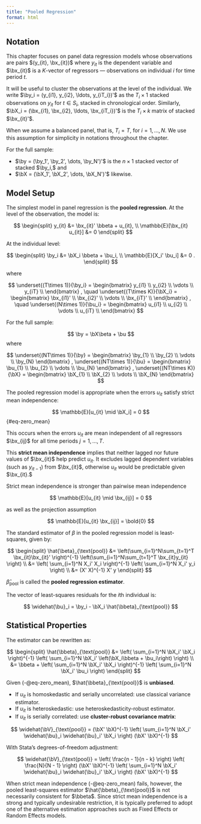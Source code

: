 ```yaml
---
title: "Pooled Regression"
format: html
---
```



## Notation

This chapter focuses on panel data regression models whose observations are pairs $(y_{it}, \bx_{it})$ where $y_{it}$ is the dependent variable and $\bx_{it}$ is a $K$-vector of regressors — observations on individual $i$ for time period $t$.

It will be useful to cluster the observations at the level of the individual. We write $\by_i = (y_{i1}, y_{i2}, \ldots, y_{iT_i})'$ as the $T_i \times 1$ stacked observations on $y_{it}$ for $t \in S_i$, stacked in chronological order. Similarly, $\bX_i = (\bx_{i1}, \bx_{i2}, \ldots, \bx_{iT_i})'$ is the $T_i \times k$ matrix of stacked $\bx_{it}'$.

When we assume a balanced panel, that is, $T_i = T,$ for $i=1,\ldots,N.$ We use this assumption for simplicity in notations throughout the chapter.

For the full sample:

- $\by = (\by_1', \by_2', \dots, \by_N')'$ is the $n \times 1$ stacked vector of stacked $\by_i,$ and
- $\bX = (\bX_1', \bX_2', \dots, \bX_N')'$ likewise.



## Model Setup

The simplest model in panel regression is the **pooled regression**. At the level of the observation, the model is:

$$
\begin{split}
y_{it} &= \bx_{it}' \bbeta + u_{it}, \\
\mathbb{E}[\bx_{it} u_{it}] &= 0
\end{split}
$$

At the individual level:

$$
\begin{split}
\by_i &= \bX_i \bbeta + \bu_i, \\ 
\mathbb{E}[X_i' \bu_i] &= 0 .
\end{split}
$$

where

$$
\underset{(T\times 1)}{\by_i} = \begin{bmatrix}
y_{i1}  \\
y_{i2}  \\
\vdots \\
y_{iT}  \\
\end{bmatrix} , \quad
\underset{(T\times K)}{\bX_i} = \begin{bmatrix}
\bx_{i1}'  \\
\bx_{i2}'  \\
\vdots \\
\bx_{iT}'  \\
\end{bmatrix} , \quad
\underset{(N\times 1)}{\bu_i} = \begin{bmatrix}
u_{i1}  \\
u_{i2}  \\
\vdots \\
u_{iT}  \\
\end{bmatrix}
$$

For the full sample:

$$
\by = \bX\beta + \bu
$$
where

$$
\underset{(NT\times 1)}{\by} = \begin{bmatrix}
\by_{1}  \\
\by_{2}  \\
\vdots \\
\by_{N}  
\end{bmatrix} ,
\underset{(NT\times 1)}{\bu} = \begin{bmatrix}
\bu_{1}  \\
\bu_{2}  \\
\vdots \\
\bu_{N}  
\end{bmatrix} ,
\underset{(NT\times K)}{\bX} = \begin{bmatrix}
\bX_{1}  \\
\bX_{2}  \\
\vdots \\
\bX_{N}  
\end{bmatrix} 
$$

The pooled regression model is appropriate when the errors $u_{it}$ satisfy strict mean independence:

$$
\mathbb{E}[u_{it} \mid \bX_i] = 0
$${#eq-zero_mean}


This occurs when the errors $u_{it}$ are mean independent of all regressors $\bx_{ij}$ for all time periods $j=1,\ldots,T.$

This **strict mean independence** implies that neither lagged nor future values of $\bx_{it}$ help predict $u_{it}$. It excludes lagged dependent variables (such as $y_{it-1}$) from $\bx_{it}$, otherwise $u_{it}$ would be predictable given $\bx_{it}.$

Strict mean independence is stronger than pairwise mean independence 

$$
\mathbb{E}[u_{it} \mid \bx_{ij}] = 0
$$

as well as the projection assumption

$$
\mathbb{E}[u_{it} \bx_{ij}] = \bold{0}
$$


The standard estimator of $\beta$ in the pooled regression model is least-squares, given by:

$$
\begin{split}
\hat{\beta}_{\text{pool}} 
&= \left(\sum_{i=1}^N\sum_{t=1}^T \bx_{it}\bx_{it}' \right)^{-1} \left(\sum_{i=1}^N\sum_{t=1}^T \bx_{it}y_{it} \right) \\
&= \left( \sum_{i=1}^N X_i' X_i \right)^{-1} \left( \sum_{i=1}^N X_i' y_i \right)  \\
&= (X' X)^{-1} X' y
\end{split}
$$

$\hat{\beta}_{\text{pool}}$ is called the **pooled regression estimator**.

The vector of least-squares residuals for the $i$th individual is:

$$
\widehat{\bu}_i = \by_i - \bX_i \hat{\bbeta}_{\text{pool}}
$$




## Statistical Properties

The estimator can be rewritten as:

$$
\begin{split}
\hat{\bbeta}_{\text{pool}} 
&= \left( \sum_{i=1}^N \bX_i' \bX_i \right)^{-1} \left( \sum_{i=1}^N \bX_i' \left(\bX_i\bbeta + \bu_i\right) \right)  \\
&= \bbeta + \left( \sum_{i=1}^N \bX_i' \bX_i \right)^{-1} \left( \sum_{i=1}^N \bX_i' \bu_i \right)
\end{split}
$$

Given (-@eq-zero_mean), $\hat{\bbeta}_{\text{pool}}$ is **unbiased**.

- If $u_{it}$ is homoskedastic and serially uncorrelated: use classical variance estimator.
- If $u_{it}$ is heteroskedastic: use heteroskedasticity-robust estimator.
- If $u_{it}$ is serially correlated: use **cluster-robust covariance matrix**:

$$
\widehat{\bV}_{\text{pool}} = (\bX' \bX)^{-1} \left( \sum_{i=1}^N \bX_i' \widehat{\bu}_i \widehat{\bu}_i' \bX_i \right) (\bX' \bX)^{-1}
$$

With Stata's degrees-of-freedom adjustment:

$$
\widehat{\bV}_{\text{pool}} = \left( \frac{n - 1}{n - k} \right) \left( \frac{N}{N - 1} \right)  (\bX' \bX)^{-1} \left( \sum_{i=1}^N \bX_i' \widehat{\bu}_i \widehat{\bu}_i' \bX_i \right) (\bX' \bX)^{-1}
$$

When strict mean independence (-@eq-zero_mean) fails, however, the pooled least-squares estimator $\hat{\bbeta}_{\text{pool}}$ is not necessarily consistent for $\bbeta$. Since strict mean independence is a strong and typically undesirable restriction, it is typically preferred to adopt one of the alternative estimation approaches such as Fixed Effects or Random Effects models.






